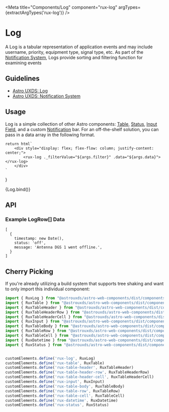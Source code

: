 
<Meta
    title="Components/Log"
    component="rux-log"
    argTypes={extractArgTypes('rux-log')}
/>

# Log

A Log is a tabular representation of application events and may include username, priority, equipment type, signal type, etc. As part of the [Notification System](https://www.astrouxds.com/design-guidelines/notifications), Logs provide sorting and filtering function for examining events

## Guidelines

-   [Astro UXDS: Log](http://www.astrouxds.com/ui-components/log)
-   [Astro UXDS: Notification System](https://www.astrouxds.com/design-guidelines/notifications)

## Usage

Log is a simple collection of other Astro components: [Table](?path=/docs/components-table--default-story), [Status](?path=/docs/components-status--default-story), [Input Field](?path=/docs/components-input-field--default-story), and a custom [Notification](?path=/docs/components-notification--default-story) bar. For an off-the-shelf solution, you can pass in a data array in the following format.

    return html`
        <div style="display: flex; flex-flow: column; justify-content: center;">
            <rux-log ._filterValue="${args.filter}" .data="${args.data}"> </rux-log>
        </div>
    `
}

<Canvas>
    <Story
      args={{
        data: [
          {
              timestamp: new Date(1557503698781),
              status: 'off',
              message: 'Antenna DGS 1 went offline.',
          },
          {
              timestamp: new Date(1557503698781),
              status: 'serious',
              message: 'USA-177 experienced solar panel misalignment.',
          },
          {
              timestamp: new Date(1557503698781),
              status: 'caution',
              message: 'USA-168 suffered power degradation.',
          },
          {
              timestamp: new Date(1557503698781),
              status: 'standby',
              message: 'Antenna DGS 2 has weak signal.',
          },
          {
              timestamp: new Date(1557503698781),
              status: 'off',
              message: 'Black FEP 121 is offline.',
          },
          {
              timestamp: new Date(1557503698781),
              status: 'off',
              message: 'Antenna DGS 1 went offline.',
          },
          {
              timestamp: new Date(1557503698781),
              status: 'serious',
              message: 'USA-177 experienced solar panel misalignment.',
          },
          {
              timestamp: new Date(1557503698781),
              status: 'caution',
              message: 'USA-168 suffered power degradation.',
          },
          {
              timestamp: new Date(1557503698781),
              status: 'standby',
              message: 'Antenna DGS 2 has weak signal.',
          },
          {
              timestamp: new Date(1557503698781),
              status: 'off',
              message: 'Black FEP 121 is offline.',
          }
      ]
      }}
      name="Log"
    >
      {Log.bind()}
    </Story>
</Canvas>

## API

<ArgsTable of="rux-log" />

### Example LogRow[] Data

```
[
  {
    timestamp: new Date(),
    status: 'off',
    message: 'Antenna DGS 1 went offline.',
  }
]
```

## Cherry Picking

If you're already utilizing a build system that supports tree shaking and want to only import this individual component:

```js
import { RuxLog } from "@astrouxds/astro-web-components/dist/components/rux-log";
import { RuxTable } from "@astrouxds/astro-web-components/dist/components/rux-table";
import { RuxTableHeader } from "@astrouxds/astro-web-components/dist/components/rux-table-header";
import { RuxTableHeaderRow } from "@astrouxds/astro-web-components/dist/components/rux-table-header-row";
import { RuxTableHeaderCell } from "@astrouxds/astro-web-components/dist/components/rux-table-header-cell";
import { RuxInput } from "@astrouxds/astro-web-components/dist/components/rux-input";
import { RuxTableBody } from "@astrouxds/astro-web-components/dist/components/rux-table-body";
import { RuxTableRow } from "@astrouxds/astro-web-components/dist/components/rux-table-row";
import { RuxTableCell } from "@astrouxds/astro-web-components/dist/components/rux-table-cell";
import { RuxDatetime } from "@astrouxds/astro-web-components/dist/components/rux-datetime";
import { RuxStatus } from "@astrouxds/astro-web-components/dist/components/rux-status";


customElements.define('rux-log', RuxLog)
customElements.define('rux-table', RuxTable)
customElements.define('rux-table-header', RuxTableHeader)
customElements.define('rux-table-header-row', RuxTableHeaderRow)
customElements.define('rux-table-header-cell', RuxTableHeaderCell)
customElements.define('rux-input', RuxInput)
customElements.define('rux-table-body', RuxTableBody)
customElements.define('rux-table-row', RuxTableRow)
customElements.define('rux-table-cell', RuxTableCell)
customElements.define('rux-datetime', RuxDatetime)
customElements.define('rux-status', RuxStatus)
```
